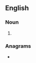 {{also|céilidhs}}
==English==

===Noun===
{{head|en|noun plural form}}

# {{plural of|ceilidh|lang=en}}

===Anagrams===
* {{anagrams|en|a=cdehiils|childies|helicids}}